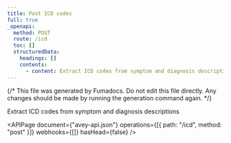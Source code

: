 ```yaml
---
title: Post ICD codes
full: true
_openapi:
  method: POST
  route: /icd
  toc: []
  structuredData:
    headings: []
    contents:
      - content: Extract ICD codes from symptom and diagnosis descriptions
---
```


{/* This file was generated by Fumadocs. Do not edit this file directly. Any changes should be made by running the generation command again. */}

Extract ICD codes from symptom and diagnosis descriptions

<APIPage
  document={"avey-api.json"}
  operations={[{ path: "/icd", method: "post" }]}
  webhooks={[]}
  hasHead={false}
/>
